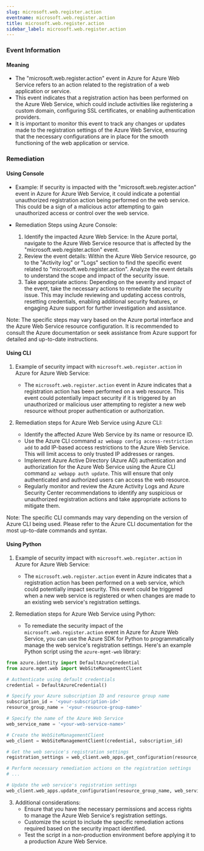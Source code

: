 ```yaml
--- 
slug: microsoft.web.register.action
eventname: microsoft.web.register.action
title: microsoft.web.register.action
sidebar_label: microsoft.web.register.action
---
```

                       
### Event Information

#### Meaning

- The "microsoft.web.register.action" event in Azure for Azure Web Service refers to an action related to the registration of a web application or service.
- This event indicates that a registration action has been performed on the Azure Web Service, which could include activities like registering a custom domain, configuring SSL certificates, or enabling authentication providers.
- It is important to monitor this event to track any changes or updates made to the registration settings of the Azure Web Service, ensuring that the necessary configurations are in place for the smooth functioning of the web application or service.

### Remediation

#### Using Console

- Example: If security is impacted with the "microsoft.web.register.action" event in Azure for Azure Web Service, it could indicate a potential unauthorized registration action being performed on the web service. This could be a sign of a malicious actor attempting to gain unauthorized access or control over the web service.

- Remediation Steps using Azure Console:
  1. Identify the impacted Azure Web Service: In the Azure portal, navigate to the Azure Web Service resource that is affected by the "microsoft.web.register.action" event.
  2. Review the event details: Within the Azure Web Service resource, go to the "Activity log" or "Logs" section to find the specific event related to "microsoft.web.register.action". Analyze the event details to understand the scope and impact of the security issue.
  3. Take appropriate actions: Depending on the severity and impact of the event, take the necessary actions to remediate the security issue. This may include reviewing and updating access controls, resetting credentials, enabling additional security features, or engaging Azure support for further investigation and assistance.

Note: The specific steps may vary based on the Azure portal interface and the Azure Web Service resource configuration. It is recommended to consult the Azure documentation or seek assistance from Azure support for detailed and up-to-date instructions.

#### Using CLI

1. Example of security impact with `microsoft.web.register.action` in Azure for Azure Web Service:
   - The `microsoft.web.register.action` event in Azure indicates that a registration action has been performed on a web resource. This event could potentially impact security if it is triggered by an unauthorized or malicious user attempting to register a new web resource without proper authentication or authorization.

2. Remediation steps for Azure Web Service using Azure CLI:
   - Identify the affected Azure Web Service by its name or resource ID.
   - Use the Azure CLI command `az webapp config access-restriction add` to add IP-based access restrictions to the Azure Web Service. This will limit access to only trusted IP addresses or ranges.
   - Implement Azure Active Directory (Azure AD) authentication and authorization for the Azure Web Service using the Azure CLI command `az webapp auth update`. This will ensure that only authenticated and authorized users can access the web resource.
   - Regularly monitor and review the Azure Activity Logs and Azure Security Center recommendations to identify any suspicious or unauthorized registration actions and take appropriate actions to mitigate them.

Note: The specific CLI commands may vary depending on the version of Azure CLI being used. Please refer to the Azure CLI documentation for the most up-to-date commands and syntax.

#### Using Python

1. Example of security impact with `microsoft.web.register.action` in Azure for Azure Web Service:
   - The `microsoft.web.register.action` event in Azure indicates that a registration action has been performed on a web service, which could potentially impact security. This event could be triggered when a new web service is registered or when changes are made to an existing web service's registration settings.

2. Remediation steps for Azure Web Service using Python:
   - To remediate the security impact of the `microsoft.web.register.action` event in Azure for Azure Web Service, you can use the Azure SDK for Python to programmatically manage the web service's registration settings. Here's an example Python script using the `azure-mgmt-web` library:

```python
from azure.identity import DefaultAzureCredential
from azure.mgmt.web import WebSiteManagementClient

# Authenticate using default credentials
credential = DefaultAzureCredential()

# Specify your Azure subscription ID and resource group name
subscription_id = '<your-subscription-id>'
resource_group_name = '<your-resource-group-name>'

# Specify the name of the Azure Web Service
web_service_name = '<your-web-service-name>'

# Create the WebSiteManagementClient
web_client = WebSiteManagementClient(credential, subscription_id)

# Get the web service's registration settings
registration_settings = web_client.web_apps.get_configuration(resource_group_name, web_service_name)

# Perform necessary remediation actions on the registration settings
# ...

# Update the web service's registration settings
web_client.web_apps.update_configuration(resource_group_name, web_service_name, registration_settings)
```

3. Additional considerations:
   - Ensure that you have the necessary permissions and access rights to manage the Azure Web Service's registration settings.
   - Customize the script to include the specific remediation actions required based on the security impact identified.
   - Test the script in a non-production environment before applying it to a production Azure Web Service.


 